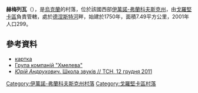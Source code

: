 {{coord|48|51|15|N|25|27|44|E|scale:30000|display=title}}

'''赫梅列瓦'''（{{lang-uk|Хмелева}}），是[[烏克蘭|烏克蘭]]的村落，位於該國西部[[伊萬諾-弗蘭科夫斯克州|伊萬諾-弗蘭科夫斯克州]]，由[[戈羅堅卡區|戈羅堅卡區]]負責管轄，處於[[德涅斯特河|德涅斯特河]]畔，始建於1750年，面積7.49平方公里，2001年人口299。

==參考資料==
*[http://gska2.rada.gov.ua/pls/z7502/A005?rdat1=19.02.2010&rf7571=13419 картка]{{dead link|date=2018年4月 |bot=InternetArchiveBot |fix-attempted=yes }}
* [http://www.hmeleva.com.ua Група компаній "Хмелева"] {{Wayback|url=http://www.hmeleva.com.ua/ |date=20210506141048 }}
* [http://tsn.ua/article/print/analitika/shkola-zvukiv.html ''Юрій Андрухович.'' Школа звуків // ТСН, 12 грудня 2011]{{dead link|date=2018年4月 |bot=InternetArchiveBot |fix-attempted=yes }}

{{DEFAULTSORT:Хмелева}}
[[Category:伊萬諾-弗蘭科夫斯克州村落|Category:伊萬諾-弗蘭科夫斯克州村落]]
[[Category:戈羅堅卡區村落|Category:戈羅堅卡區村落]]


{{IvanoFrankivsk-geo-stub}}